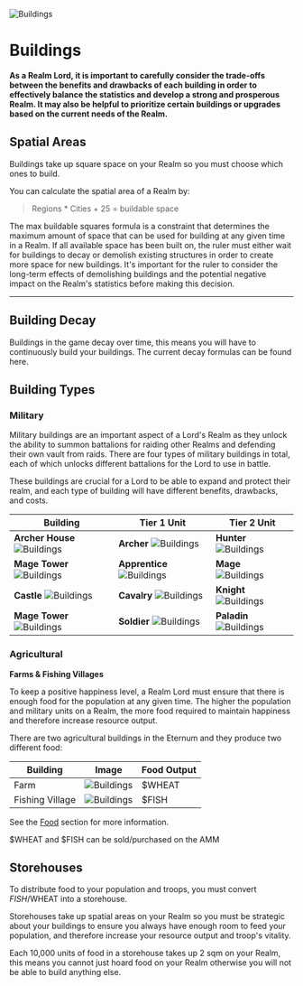 
![Buildings](/static/img/game/buildings/mj_hut.png)

# Buildings

**As a Realm Lord, it is important to carefully consider the trade-offs between the benefits and drawbacks of each building in order to effectively balance the statistics and develop a strong and prosperous Realm. It may also be helpful to prioritize certain buildings or upgrades based on the current needs of the Realm.**

## Spatial Areas

Buildings take up square space on your Realm so you must choose which ones to build.

You can calculate the spatial area of a Realm by:

> Regions \* Cities + 25 = buildable space

The max buildable squares formula is a constraint that determines the maximum amount of space that can be used for building at any given time in a Realm. If all available space has been built on, the ruler must either wait for buildings to decay or demolish existing structures in order to create more space for new buildings. It's important for the ruler to consider the long-term effects of demolishing buildings and the potential negative impact on the Realm's statistics before making this decision.

---

## Building Decay

Buildings in the game decay over time, this means you will have to continuously build your buildings. The current decay formulas can be found here.

## Building Types

### Military

Military buildings are an important aspect of a Lord's Realm as they unlock the ability to summon battalions for raiding other Realms and defending their own vault from raids. There are four types of military buildings in total, each of which unlocks different battalions for the Lord to use in battle.

These buildings are crucial for a Lord to be able to expand and protect their realm, and each type of building will have different benefits, drawbacks, and costs.

| Building                                                                       | Tier 1 Unit                                                                | Tier 2 Unit                                                                |
| ------------------------------------------------------------------------------ | -------------------------------------------------------------------------- | -------------------------------------------------------------------------- |
| **Archer House** ![Buildings](/static/img/game/buildings/mj_archery_range.png) | **Archer** ![Buildings](/static/img/game/battalions/mj_longbow.png)        | **Hunter** ![Buildings](/static/img/game/battalions/mj_hunter.png)         |
| **Mage Tower** ![Buildings](/static/img/game/buildings/mj_mage_tower.png)      | **Apprentice** ![Buildings](/static/img/game/battalions/mj_apprentice.png) | **Mage** ![Buildings](/static/img/game/battalions/mj_mage.png)             |
| **Castle** ![Buildings](/static/img/game/buildings/mj_castle.png)              | **Cavalry** ![Buildings](/static/img/game/battalions/mj_scout.png)         | **Knight** ![Buildings](/static/img/game/battalions/mj_knight.png)         |
| **Mage Tower** ![Buildings](/static/img/game/buildings/mj_barracks.png)        | **Soldier** ![Buildings](/static/img/game/battalions/mj_lightInfantry.png) | **Paladin** ![Buildings](/static/img/game/battalions/mj_heavyInfantry.png) |

### Agricultural

**Farms & Fishing Villages**

To keep a positive happiness level, a Realm Lord must ensure that there is enough food for the population at any given time. The higher the population and military units on a Realm, the more food required to maintain happiness and therefore increase resource output.

There are two agricultural buildings in the Eternum and they produce two different food:

| Building        | Image                                                           | Food Output |
| --------------- | --------------------------------------------------------------- | ----------- |
| Farm            | ![Buildings](/static/img/game/buildings/mj_farm.png)            | $WHEAT      |
| Fishing Village | ![Buildings](/static/img/game/buildings/mj_fishing_village.png) | $FISH       |

See the [Food](/docs/game/food) section for more information.

<Callout emoji="👾">$WHEAT and $FISH can be sold/purchased on the AMM</Callout>

## Storehouses

To distribute food to your population and troops, you must convert $FISH/$WHEAT into a storehouse.

Storehouses take up spatial areas on your Realm so you must be strategic about your buildings to ensure you always have enough room to feed your population, and therefore increase your resource output and troop's vitality.

Each 10,000 units of food in a storehouse takes up 2 sqm on your Realm, this means you cannot just hoard food on your Realm otherwise you will not be able to build anything else.
